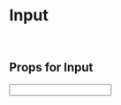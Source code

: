 
<Meta title="Design System/Atoms" component={Input} />

# Input

<br />

## Props for Input

<ArgsTable of={Input} />

<Canvas>
  <Story name="Input">
    <Input
      id="firstname"
      label="Firstname"
      error="This is an example of an error!"
      value=""
    />
  </Story>
</Canvas>

